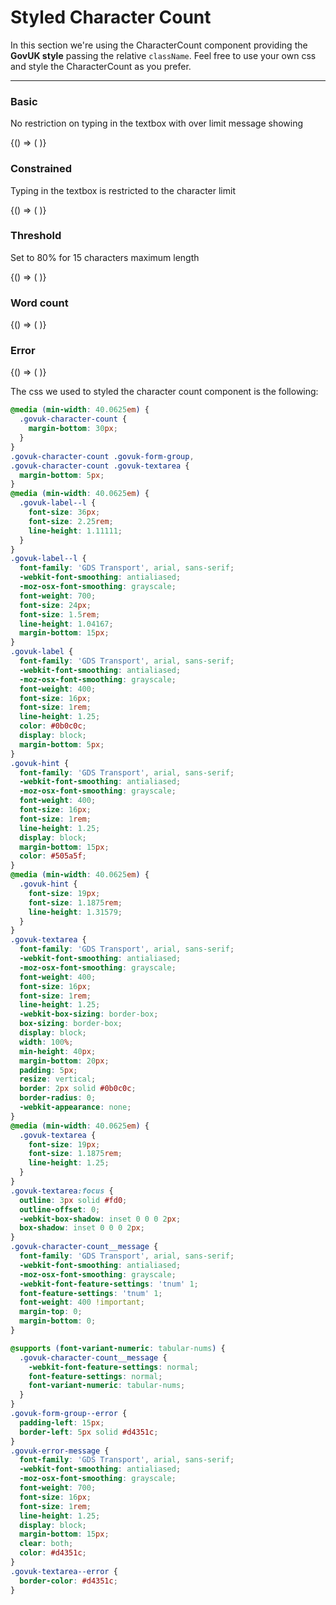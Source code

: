 
<Meta
  title="DCXLibrary/Form/CharacterCount/Styled"
  component={CharacterCount}
/>

# Styled Character Count

In this section we're using the CharacterCount component providing the **GovUK style** passing the relative `className`.
Feel free to use your own css and style the CharacterCount as you prefer.

---

### Basic

No restriction on typing in the textbox with over limit message showing

<Canvas>
  <Story name="basic">
    {() => (
      <CharacterCount
        containerClassName="govuk-character-count"
        labelClassName="govuk-label govuk-label--l"
        label="Label for text area"
        hint={{
          text: 'Type more than 15 characters to see the message change',
          className: 'govuk-hint',
        }}
        textareaClassName="govuk-textarea govuk-character-count"
        textareaErrorClassName="govuk-textarea--error"
        messageClassName="govuk-hint"
        messageErrorClassName="govuk-character-count__message govuk-error-message"
        maxLength={15}
        rows={5}
      />
    )}
  </Story>
</Canvas>

### Constrained

Typing in the textbox is restricted to the character limit

<Canvas>
  <Story name="constrained">
    {() => (
      <CharacterCount
        containerClassName="govuk-character-count"
        labelClassName="govuk-label govuk-label--l"
        label="Label for text area"
        hint={{
          text: 'Type more than 15 characters to see the limitation',
          className: 'govuk-hint',
        }}
        textareaClassName="govuk-textarea govuk-character-count"
        textareaErrorClassName="govuk-textarea--error"
        messageClassName="govuk-hint"
        messageErrorClassName="govuk-character-count__message govuk-error-message"
        maxLength={15}
        rows={5}
        constrained={true}
      />
    )}
  </Story>
</Canvas>

### Threshold

Set to 80% for 15 characters maximum length

<Canvas>
  <Story name="threshold">
    {() => (
      <CharacterCount
        containerClassName="govuk-character-count"
        labelClassName="govuk-label govuk-label--l"
        label="Label for text area"
        hint={{
          text: 'Type more than 12 characters to see the message',
          className: 'govuk-hint',
        }}
        textareaClassName="govuk-textarea govuk-character-count"
        textareaErrorClassName="govuk-textarea--error"
        messageClassName="govuk-hint"
        messageErrorClassName="govuk-character-count__message govuk-error-message"
        maxLength={15}
        rows={5}
        threshold={80}
      />
    )}
  </Story>
</Canvas>

### Word count

<Canvas>
  <Story name="word-count">
    {() => (
      <CharacterCount
        containerClassName="govuk-character-count"
        labelClassName="govuk-label govuk-label--l"
        label="Label for text area"
        hint={{
          text: 'Type more than 15 words to see the message change',
          className: 'govuk-hint',
        }}
        textareaClassName="govuk-textarea govuk-character-count"
        textareaErrorClassName="govuk-textarea--error"
        messageClassName="govuk-hint"
        messageErrorClassName="govuk-character-count__message govuk-error-message"
        maxLength={15}
        rows={5}
        limitType="words"
      />
    )}
  </Story>
</Canvas>

### Error

<Canvas>
  <Story name="error">
    {() => (
      <CharacterCount
        containerClassName="govuk-character-count govuk-form-group govuk-form-group--error"
        labelClassName="govuk-label govuk-label--l"
        label="Label for text area"
        hint={{ text: 'Optional hint', className: 'govuk-hint' }}
        textareaClassName="govuk-textarea govuk-character-count govuk-textarea--error"
        messageClassName="govuk-character-count__message govuk-hint"
        messageErrorClassName="govuk-character-count__message govuk-character-count__status govuk-error-message"
        maxLength={15}
        cols={30}
        rows={5}
        displayError={true}
        errorMessage="There is an error"
        errorMessageClassName="govuk-error-message"
      />
    )}
  </Story>
</Canvas>

The css we used to styled the character count component is the following:

```css
@media (min-width: 40.0625em) {
  .govuk-character-count {
    margin-bottom: 30px;
  }
}
.govuk-character-count .govuk-form-group,
.govuk-character-count .govuk-textarea {
  margin-bottom: 5px;
}
@media (min-width: 40.0625em) {
  .govuk-label--l {
    font-size: 36px;
    font-size: 2.25rem;
    line-height: 1.11111;
  }
}
.govuk-label--l {
  font-family: 'GDS Transport', arial, sans-serif;
  -webkit-font-smoothing: antialiased;
  -moz-osx-font-smoothing: grayscale;
  font-weight: 700;
  font-size: 24px;
  font-size: 1.5rem;
  line-height: 1.04167;
  margin-bottom: 15px;
}
.govuk-label {
  font-family: 'GDS Transport', arial, sans-serif;
  -webkit-font-smoothing: antialiased;
  -moz-osx-font-smoothing: grayscale;
  font-weight: 400;
  font-size: 16px;
  font-size: 1rem;
  line-height: 1.25;
  color: #0b0c0c;
  display: block;
  margin-bottom: 5px;
}
.govuk-hint {
  font-family: 'GDS Transport', arial, sans-serif;
  -webkit-font-smoothing: antialiased;
  -moz-osx-font-smoothing: grayscale;
  font-weight: 400;
  font-size: 16px;
  font-size: 1rem;
  line-height: 1.25;
  display: block;
  margin-bottom: 15px;
  color: #505a5f;
}
@media (min-width: 40.0625em) {
  .govuk-hint {
    font-size: 19px;
    font-size: 1.1875rem;
    line-height: 1.31579;
  }
}
.govuk-textarea {
  font-family: 'GDS Transport', arial, sans-serif;
  -webkit-font-smoothing: antialiased;
  -moz-osx-font-smoothing: grayscale;
  font-weight: 400;
  font-size: 16px;
  font-size: 1rem;
  line-height: 1.25;
  -webkit-box-sizing: border-box;
  box-sizing: border-box;
  display: block;
  width: 100%;
  min-height: 40px;
  margin-bottom: 20px;
  padding: 5px;
  resize: vertical;
  border: 2px solid #0b0c0c;
  border-radius: 0;
  -webkit-appearance: none;
}
@media (min-width: 40.0625em) {
  .govuk-textarea {
    font-size: 19px;
    font-size: 1.1875rem;
    line-height: 1.25;
  }
}
.govuk-textarea:focus {
  outline: 3px solid #fd0;
  outline-offset: 0;
  -webkit-box-shadow: inset 0 0 0 2px;
  box-shadow: inset 0 0 0 2px;
}
.govuk-character-count__message {
  font-family: 'GDS Transport', arial, sans-serif;
  -webkit-font-smoothing: antialiased;
  -moz-osx-font-smoothing: grayscale;
  -webkit-font-feature-settings: 'tnum' 1;
  font-feature-settings: 'tnum' 1;
  font-weight: 400 !important;
  margin-top: 0;
  margin-bottom: 0;
}

@supports (font-variant-numeric: tabular-nums) {
  .govuk-character-count__message {
    -webkit-font-feature-settings: normal;
    font-feature-settings: normal;
    font-variant-numeric: tabular-nums;
  }
}
.govuk-form-group--error {
  padding-left: 15px;
  border-left: 5px solid #d4351c;
}
.govuk-error-message {
  font-family: 'GDS Transport', arial, sans-serif;
  -webkit-font-smoothing: antialiased;
  -moz-osx-font-smoothing: grayscale;
  font-weight: 700;
  font-size: 16px;
  font-size: 1rem;
  line-height: 1.25;
  display: block;
  margin-bottom: 15px;
  clear: both;
  color: #d4351c;
}
.govuk-textarea--error {
  border-color: #d4351c;
}
```

<Props of={CharacterCount} />
